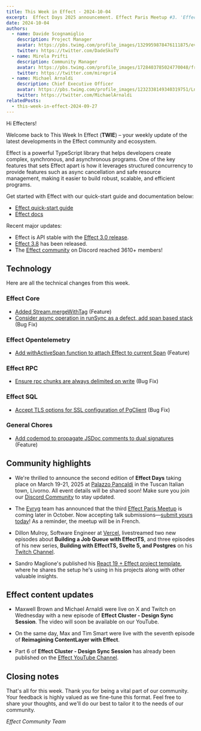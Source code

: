 ```yaml
---
title: This Week in Effect - 2024-10-04
excerpt:  Effect Days 2025 announcement. Effect Paris Meetup #3. 'Effect Cluster - Design Sync Session' part 7. 'Reimagining ContentLayer with Effect' part 7.
date: 2024-10-04
authors:
  - name: Davide Scognamiglio
    description: Project Manager
    avatar: https://pbs.twimg.com/profile_images/1329959878476111875/evHG8VX6_400x400.jpg
    twitter: https://twitter.com/DadeSkoTV
  - name: Mirela Prifti
    description: Community Manager
    avatar: https://pbs.twimg.com/profile_images/1728403785024770048/frKphayT_400x400.jpg
    twitter: https://twitter.com/mirepri4
  - name: Michael Arnaldi
    description: Chief Executive Officer
    avatar: https://pbs.twimg.com/profile_images/1232338149340319751/Ln9nNWyk_400x400.jpg
    twitter: https://twitter.com/MichaelArnaldi
relatedPosts:
  - this-week-in-effect-2024-09-27
---
```


Hi Effecters! 

Welcome back to This Week In Effect (**TWIE**) – your weekly update of the latest developments in the Effect community and ecosystem.

Effect is a powerful TypeScript library that helps developers create complex, synchronous, and asynchronous programs. One of the key features that sets Effect apart is how it leverages structured concurrency to provide features such as async cancellation and safe resource management, making it easier to build robust, scalable, and efficient programs.

Get started with Effect with our quick-start guide and documentation below:

- [Effect quick-start guide](/docs/quickstart)
- [Effect docs](/docs/introduction)

Recent major updates:

- Effect is API stable with the [Effect 3.0 release](https://effect.website/blog/effect-3.0).
- [Effect 3.8](https://effect.website/blog/effect-3.8) has been released.
- The [Effect community](https://discord.gg/effect-ts) on Discord reached 3610+ members!


## Technology

Here are all the technical changes from this week.

### Effect Core
+ [Added Stream.mergeWithTag](https://github.com/Effect-TS/effect/pull/3699) (Feature)
+ [Consider async operation in runSync as a defect, add span based stack](https://github.com/Effect-TS/effect/pull/3717) (Bug Fix)


### Effect Opentelemetry
+ [Add withActiveSpan function to attach Effect to current Span](https://github.com/Effect-TS/effect/pull/3705) (Feature)


### Effect RPC
+ [Ensure rpc chunks are always delimited on write](https://github.com/Effect-TS/effect/pull/3710) (Bug Fix)


### Effect SQL
+ [Accept TLS options for SSL configuration of PgClient](https://github.com/Effect-TS/effect/pull/3704) (Bug Fix)


### General Chores
+ [Add codemod to propagate JSDoc comments to dual signatures](https://github.com/Effect-TS/effect/pull/3697) (Feature)



## Community highlights

+ We're thrilled to announce the second edition of **Effect Days** taking place on March 19-21, 2025 at [Palazzo Pancaldi](https://maps.app.goo.gl/ehu5R65LoyBtimMJ9) in the Tuscan Italian town, Livorno. All event details will be shared soon! Make sure you join our [Discord Community](https://t.co/kOXbzz5lNG) to stay updated.
<Tweet id="1841070860829937936" />

+ The [Evryg](https://www.evryg.com) team has announced that the third [Effect Paris Meetup](https://www.meetup.com/effect-paris/#) is coming later in October. Now accepting talk submissions—[submit yours today](https://github.com/evryg-org/effect-paris)! As a reminder, the meetup will be in French.
<Tweet id="1840656956492591433" />

+ Dillon Mulroy, Software Engineer at [Vercel](https://vercel.com), livestreamed two new episodes about **Building a Job Queue with EffectTS**, and three episodes of his new series, **Building with EffectTS, Svelte 5, and Postgres** on his [Twitch Channel](https://www.twitch.tv/dmmulroy).
<TwitchPlayerNonInteractive video="2261556491" />

+ Sandro Maglione's published his [React 19 + Effect project template](https://www.typeonce.dev/course/effect-react-19-project-template), where he shares the setup he's using in his projects along with other valuable insights.

## Effect content updates

+ Maxwell Brown and Michael Arnaldi were live on X and Twitch on Wednesday with a new episode of **Effect Cluster - Design Sync Session**. The video will soon be available on our YouTube.
<Tweet id="1841514242144665735" />

+ On the same day, Max and Tim Smart were live with the seventh episode of **Reimagining ContentLayer with Effect**.
<Tweet id="1841588614209405441" />

+ Part 6 of **Effect Cluster - Design Sync Session** has already been published on the [Effect YouTube Channel](https://www.youtube.com/@effect-ts).
<YouTube url="https://www.youtube.com/embed/QFmicM-zShU?si=RcOnw4KF-X5eDSqn" />

## Closing notes

That's all for this week. Thank you for being a vital part of our community. Your feedback is highly valued as we fine-tune this format. Feel free to share your thoughts, and we'll do our best to tailor it to the needs of our community.

_Effect Community Team_
